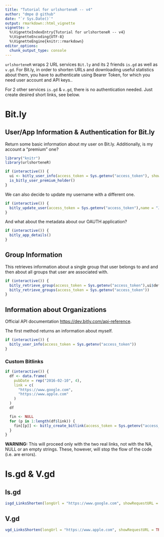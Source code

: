 ```yaml
---
title: "Tutorial for urlshorteneR -- v4"
author: "dmpe @ github"
date: "`r Sys.Date()`"
output: rmarkdown::html_vignette
vignette: >
  %\VignetteIndexEntry{Tutorial for urlshorteneR -- v4}
  %\VignetteEncoding{UTF-8}
  %\VignetteEngine{knitr::rmarkdown}
editor_options: 
  chunk_output_type: console
---
```


`urlshorteneR` wraps 2 URL services `Bit.ly` and its 2 friends `is.gd` as well as `v.gd`. 
For Bit.ly, in order to shorten URLs and downloading useful statistics about them, you have to authenticate 
using Bearer Token, for which you need user account and API keys..

For 2 other services `is.gd` & `v.gd`, there is no authentication needed. Just create desired short links, see below.

# Bit.ly

## User/App Information & Authentication for Bit.ly

Return some basic information about my user on Bit.ly. Additionally, is my account a "premium" one?

```r
library("knitr")
library(urlshorteneR)

if (interactive()) {
  ui <- bitly_user_info(access_token = Sys.getenv("access_token"), showRequestURL = TRUE)
  is_bitly_user_premium_holder()
}
```

We can also decide to update my username with a different one.

```r
if (interactive()) {
  bitly_update_user(access_token = Sys.getenv("access_token"),name = "John Malc", showRequestURL = TRUE)
}
```

And what about the metadata about our OAUTH application?

```r
if (interactive()) {
  bitly_app_details()
}
```

## Group Information

This retrieves information about a single group that user belongs to and and then about all groups that user are associated with.

```r
if (interactive()) {
  bitly_retrieve_group(access_token = Sys.getenv("access_token"),ui$default_group_guid)
  bitly_retrieve_groups(access_token = Sys.getenv("access_token"))
}
```

## Information about Organizations

Official API documentation <https://dev.bitly.com/api-reference>.

The first method returns an information about myself.

```r
if (interactive()) {
  bitly_user_info(access_token = Sys.getenv("access_token"))
}
```

### Custom Bitlinks

```r
if (interactive()) {
  df <- data.frame(
    pubDate = rep("2016-02-10", 4),
    link = c(
      "https://www.google.com",
      "https://www.apple.com"
    )
  )
  df

  fin <- NULL
  for (p in 1:length(df$link)) {
    fin[[p]] <- bitly_create_bitlink(access_token = Sys.getenv("access_token"),long_url = df$link[p])
  }
}
```

**WARNING:** This will proceed only with the two real links, not with the NA, NULL or an empty strings. These, however, will stop the flow of the code (i.e. are errors).

# Is.gd & V.gd

## Is.gd

```r
isgd_LinksShorten(longUrl = "https://www.google.com", showRequestURL = TRUE)
```

## V.gd

```r
vgd_LinksShorten(longUrl = "https://www.apple.com", showRequestURL = TRUE)
```
